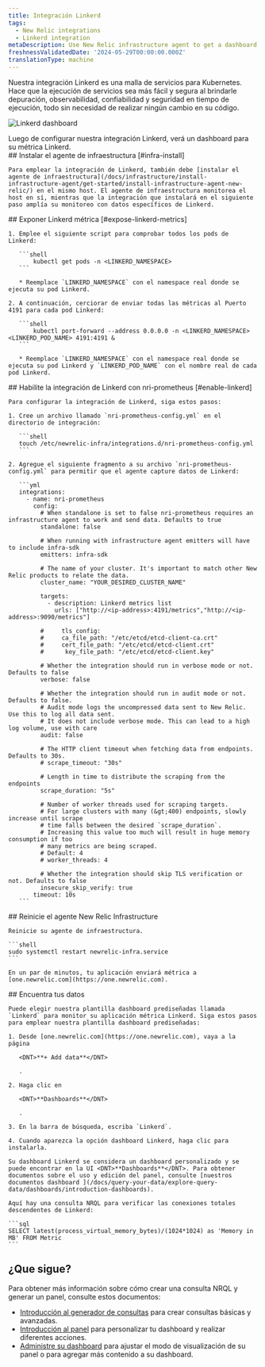 ```yaml
---
title: Integración Linkerd
tags:
  - New Relic integrations
  - Linkerd integration
metaDescription: Use New Relic infrastructure agent to get a dashboard with metrics from your Linkerd.
freshnessValidatedDate: '2024-05-29T00:00:00.000Z'
translationType: machine
---
```



Nuestra integración Linkerd es una malla de servicios para Kubernetes. Hace que la ejecución de servicios sea más fácil y segura al brindarle depuración, observabilidad, confiabilidad y seguridad en tiempo de ejecución, todo sin necesidad de realizar ningún cambio en su código.

<img
  title="Linkerd dashboard"
  alt="Linkerd dashboard"
  src={linkerdDashboard}
/>

<figcaption>
  Luego de configurar nuestra integración Linkerd, verá un dashboard para su métrica Linkerd.
</figcaption>

<Steps>
  <Step>
    ## Instalar el agente de infraestructura [#infra-install]

    Para emplear la integración de Linkerd, también debe [instalar el agente de infraestructura](/docs/infrastructure/install-infrastructure-agent/get-started/install-infrastructure-agent-new-relic/) en el mismo host. El agente de infraestructura monitorea el host en sí, mientras que la integración que instalará en el siguiente paso amplía su monitoreo con datos específicos de Linkerd.
  </Step>

  <Step>
    ## Exponer Linkerd métrica [#expose-linkerd-metrics]

    1. Emplee el siguiente script para comprobar todos los pods de Linkerd:

       ```shell
           kubectl get pods -n <LINKERD_NAMESPACE>
       ```

       * Reemplace `LINKERD_NAMESPACE` con el namespace real donde se ejecuta su pod Linkerd.

    2. A continuación, cerciorar de enviar todas las métricas al Puerto 4191 para cada pod Linkerd:

       ```shell
           kubectl port-forward --address 0.0.0.0 -n <LINKERD_NAMESPACE> <LINKERD_POD_NAME> 4191:4191 &
       ```

       * Reemplace `LINKERD_NAMESPACE` con el namespace real donde se ejecuta su pod Linkerd y `LINKERD_POD_NAME` con el nombre real de cada pod Linkerd.
  </Step>

  <Step>
    ## Habilite la integración de Linkerd con nri-prometheus [#enable-linkerd]

    Para configurar la integración de Linkerd, siga estos pasos:

    1. Cree un archivo llamado `nri-prometheus-config.yml` en el directorio de integración:

       ```shell
       touch /etc/newrelic-infra/integrations.d/nri-prometheus-config.yml
       ```

    2. Agregue el siguiente fragmento a su archivo `nri-prometheus-config.yml` para permitir que el agente capture datos de Linkerd:

       ```yml
       integrations:
         - name: nri-prometheus
           config:
             # When standalone is set to false nri-prometheus requires an infrastructure agent to work and send data. Defaults to true 
             standalone: false

             # When running with infrastructure agent emitters will have to include infra-sdk 
             emitters: infra-sdk

             # The name of your cluster. It's important to match other New Relic products to relate the data.
             cluster_name: "YOUR_DESIRED_CLUSTER_NAME"

             targets:
               - description: Linkerd metrics list
                 urls: ["http://<ip-address>:4191/metrics","http://<ip-address>:9090/metrics"]

             #     tls_config:
             #     ca_file_path: "/etc/etcd/etcd-client-ca.crt"
             #     cert_file_path: "/etc/etcd/etcd-client.crt"
             #      key_file_path: "/etc/etcd/etcd-client.key"

             # Whether the integration should run in verbose mode or not. Defaults to false
             verbose: false

             # Whether the integration should run in audit mode or not. Defaults to false.
             # Audit mode logs the uncompressed data sent to New Relic. Use this to log all data sent.
             # It does not include verbose mode. This can lead to a high log volume, use with care
             audit: false

             # The HTTP client timeout when fetching data from endpoints. Defaults to 30s.
             # scrape_timeout: "30s"

             # Length in time to distribute the scraping from the endpoints
             scrape_duration: "5s"

             # Number of worker threads used for scraping targets.
             # For large clusters with many (&gt;400) endpoints, slowly increase until scrape
             # time falls between the desired `scrape_duration`.
             # Increasing this value too much will result in huge memory consumption if too
             # many metrics are being scraped.
             # Default: 4
             # worker_threads: 4

             # Whether the integration should skip TLS verification or not. Defaults to false
             insecure_skip_verify: true
           timeout: 10s
       ```
  </Step>

  <Step>
    ## Reinicie el agente New Relic Infrastructure

    Reinicie su agente de infraestructura.

    ```shell
    sudo systemctl restart newrelic-infra.service
    ```

    En un par de minutos, tu aplicación enviará métrica a [one.newrelic.com](https://one.newrelic.com).  

  </Step>

  <Step>
    ## Encuentra tus datos

    Puede elegir nuestra plantilla dashboard prediseñadas llamada `Linkerd` para monitor su aplicación métrica Linkerd. Siga estos pasos para emplear nuestra plantilla dashboard prediseñadas:

    1. Desde [one.newrelic.com](https://one.newrelic.com), vaya a la página

       <DNT>**+ Add data**</DNT>

       .

    2. Haga clic en

       <DNT>**Dashboards**</DNT>

       .

    3. En la barra de búsqueda, escriba `Linkerd`.

    4. Cuando aparezca la opción dashboard Linkerd, haga clic para instalarla.

    Su dashboard Linkerd se considera un dashboard personalizado y se puede encontrar en la UI <DNT>**Dashboards**</DNT>. Para obtener documentos sobre el uso y edición del panel, consulte [nuestros documentos dashboard ](/docs/query-your-data/explore-query-data/dashboards/introduction-dashboards).

    Aquí hay una consulta NRQL para verificar las conexiones totales descendentes de Linkerd:

    ```sql
    SELECT latest(process_virtual_memory_bytes)/(1024*1024) as 'Memory in MB' FROM Metric
    ```
  </Step>
</Steps>

## ¿Que sigue?

Para obtener más información sobre cómo crear una consulta NRQL y generar un panel, consulte estos documentos:

* [Introducción al generador de consultas](/docs/query-your-data/explore-query-data/query-builder/introduction-query-builder) para crear consultas básicas y avanzadas.
* [Introducción al panel](/docs/query-your-data/explore-query-data/dashboards/introduction-dashboards) para personalizar tu dashboard y realizar diferentes acciones.
* [Administre su dashboard](/docs/query-your-data/explore-query-data/dashboards/manage-your-dashboard) para ajustar el modo de visualización de su panel o para agregar más contenido a su dashboard.